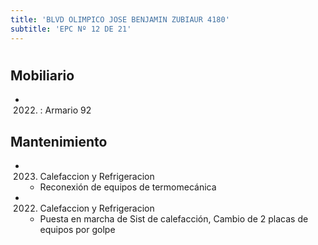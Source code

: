 ```yaml
---
title: 'BLVD OLIMPICO JOSE BENJAMIN ZUBIAUR 4180'
subtitle: 'EPC Nº 12 DE 21'
---
```


#


## Mobiliario

*  (2022) : Armario 92 





## Mantenimiento

*  (2023) Calefaccion y Refrigeracion 
    + Reconexión de equipos de termomecánica

*  (2022) Calefaccion y Refrigeracion 
    + Puesta en marcha de Sist de calefacción, Cambio de 2 placas de equipos por golpe



